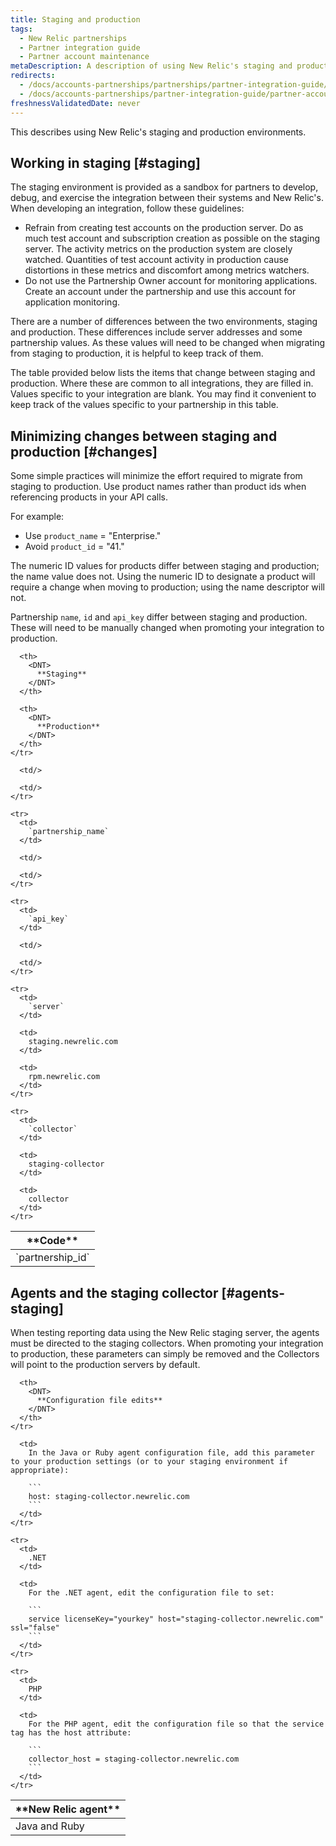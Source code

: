 ```yaml
---
title: Staging and production
tags:
  - New Relic partnerships
  - Partner integration guide
  - Partner account maintenance
metaDescription: A description of using New Relic's staging and production environments for partners.
redirects:
  - /docs/accounts-partnerships/partnerships/partner-integration-guide/staging-production
  - /docs/accounts-partnerships/partner-integration-guide/partner-account-maintenance/staging-production
freshnessValidatedDate: never
---
```


This describes using New Relic's staging and production environments.

## Working in staging [#staging]

The staging environment is provided as a sandbox for partners to develop, debug, and exercise the integration between their systems and New Relic's. When developing an integration, follow these guidelines:

* Refrain from creating test accounts on the production server. Do as much test account and subscription creation as possible on the staging server. The activity metrics on the production system are closely watched. Quantities of test account activity in production cause distortions in these metrics and discomfort among metrics watchers.
* Do not use the Partnership Owner account for monitoring applications. Create an account under the partnership and use this account for application monitoring.

There are a number of differences between the two environments, staging and production. These differences include server addresses and some partnership values. As these values will need to be changed when migrating from staging to production, it is helpful to keep track of them.

The table provided below lists the items that change between staging and production. Where these are common to all integrations, they are filled in. Values specific to your integration are blank. You may find it convenient to keep track of the values specific to your partnership in this table.

## Minimizing changes between staging and production [#changes]

Some simple practices will minimize the effort required to migrate from staging to production. Use product names rather than product ids when referencing products in your API calls.

For example:

* Use `product_name` = "Enterprise."
* Avoid `product_id` = "41."

The numeric ID values for products differ between staging and production; the name value does not. Using the numeric ID to designate a product will require a change when moving to production; using the name descriptor will not.

Partnership `name`, `id` and `api_key` differ between staging and production. These will need to be manually changed when promoting your integration to production.

<table>
  <thead>
    <tr>
      <th>
        <DNT>
          **Code**
        </DNT>
      </th>

      <th>
        <DNT>
          **Staging**
        </DNT>
      </th>

      <th>
        <DNT>
          **Production**
        </DNT>
      </th>
    </tr>
  </thead>

  <tbody>
    <tr>
      <td>
        `partnership_id`
      </td>

      <td/>

      <td/>
    </tr>

    <tr>
      <td>
        `partnership_name`
      </td>

      <td/>

      <td/>
    </tr>

    <tr>
      <td>
        `api_key`
      </td>

      <td/>

      <td/>
    </tr>

    <tr>
      <td>
        `server`
      </td>

      <td>
        staging.newrelic.com
      </td>

      <td>
        rpm.newrelic.com
      </td>
    </tr>

    <tr>
      <td>
        `collector`
      </td>

      <td>
        staging-collector
      </td>

      <td>
        collector
      </td>
    </tr>
  </tbody>
</table>

## Agents and the staging collector [#agents-staging]

When testing reporting data using the New Relic staging server, the agents must be directed to the staging collectors. When promoting your integration to production, these parameters can simply be removed and the Collectors will point to the production servers by default.

<table>
  <thead>
    <tr>
      <th width={150}>
        <DNT>
          **New Relic agent**
        </DNT>
      </th>

      <th>
        <DNT>
          **Configuration file edits**
        </DNT>
      </th>
    </tr>
  </thead>

  <tbody>
    <tr>
      <td>
        Java and Ruby
      </td>

      <td>
        In the Java or Ruby agent configuration file, add this parameter to your production settings (or to your staging environment if appropriate):

        ```
        host: staging-collector.newrelic.com
        ```
      </td>
    </tr>

    <tr>
      <td>
        .NET
      </td>

      <td>
        For the .NET agent, edit the configuration file to set:

        ```
        service licenseKey="yourkey" host="staging-collector.newrelic.com" ssl="false"
        ```
      </td>
    </tr>

    <tr>
      <td>
        PHP
      </td>

      <td>
        For the PHP agent, edit the configuration file so that the service tag has the host attribute:

        ```
        collector_host = staging-collector.newrelic.com
        ```
      </td>
    </tr>
  </tbody>

  <tbody/>
</table>
